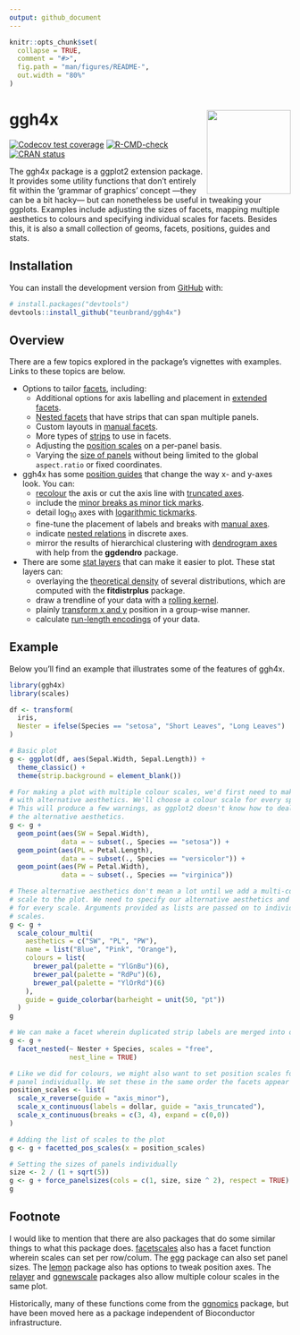 ```yaml
---
output: github_document
---
```


<!-- README.md is generated from README.Rmd. Please edit that file -->

```r
knitr::opts_chunk$set(
  collapse = TRUE,
  comment = "#>",
  fig.path = "man/figures/README-",
  out.width = "80%"
)
```

# ggh4x <img src="man/figures/logo_300px.png" align = "right" width = "150" />

<!-- badges: start -->
[![Codecov test coverage](https://codecov.io/gh/teunbrand/ggh4x/branch/master/graph/badge.svg)](https://codecov.io/gh/teunbrand/ggh4x?branch=master)
[![R-CMD-check](https://github.com/teunbrand/ggh4x/workflows/R-CMD-check/badge.svg)](https://github.com/teunbrand/ggh4x/actions)
[![CRAN status](https://www.r-pkg.org/badges/version/ggh4x)](https://CRAN.R-project.org/package=ggh4x)
<!-- badges: end -->

The ggh4x package is a ggplot2 extension package. It provides some utility functions that don't entirely fit within the 'grammar of graphics' concept ---they can be a bit hacky--- but can nonetheless be useful in tweaking your ggplots. Examples include adjusting the sizes of facets, mapping multiple aesthetics to colours and specifying individual scales for facets. Besides this, it is also a small collection of geoms, facets, positions, guides and stats.

## Installation

You can install the development version from [GitHub](https://github.com/) with:

``` r
# install.packages("devtools")
devtools::install_github("teunbrand/ggh4x")
```

## Overview

There are a few topics explored in the package's vignettes with examples. Links to these topics are below.

* Options to tailor [facets](https://teunbrand.github.io/ggh4x/articles/Facets.html), including:
    * Additional options for axis labelling and placement in [extended facets](https://teunbrand.github.io/ggh4x/articles/Facets.html#extended-facets-1).
    * [Nested facets](https://teunbrand.github.io/ggh4x/articles/Facets.html#nested-facets) that have strips that can span multiple panels.
    * Custom layouts in [manual facets](https://teunbrand.github.io/ggh4x/articles/Facets.html#manual-facets-1).
    * More types of [strips](https://teunbrand.github.io/ggh4x/articles/Facets.html#strips-1) to use in facets.
    * Adjusting the [position scales](https://teunbrand.github.io/ggh4x/articles/Facets.html#position-scales) on a per-panel basis.
    * Varying the [size of panels](https://teunbrand.github.io/ggh4x/articles/Facets.html#sizes) without being limited to the global `aspect.ratio` or fixed coordinates.

* ggh4x has some [position guides](https://teunbrand.github.io/ggh4x/articles/PositionGuides.html) that change the way x- and y-axes look. You can:
    * [recolour](https://teunbrand.github.io/ggh4x/articles/PositionGuides.html#coloured-axis-1) the axis or cut the axis line with [truncated axes](https://teunbrand.github.io/ggh4x/articles/PositionGuides.html#truncated-axes-1).
    * include the [minor breaks as minor tick marks](https://teunbrand.github.io/ggh4x/articles/PositionGuides.html#minor-ticks).
    * detail log<sub>10</sub> axes with [logarithmic tickmarks](https://teunbrand.github.io/ggh4x/articles/PositionGuides.html#logarithmic-ticks).
    * fine-tune the placement of labels and breaks with [manual axes](https://teunbrand.github.io/ggh4x/articles/PositionGuides.html#manual-axes-1).
    * indicate [nested relations](https://teunbrand.github.io/ggh4x/articles/PositionGuides.html#nested-relations) in discrete axes.
    * mirror the results of hierarchical clustering with [dendrogram axes](https://teunbrand.github.io/ggh4x/articles/PositionGuides.html#dendrograms) with help from the **ggdendro** package.
    
* There are some [stat layers](https://teunbrand.github.io/ggh4x/articles/Statistics.html) that can make it easier to plot. These stat layers can:
  * overlaying the [theoretical density](https://teunbrand.github.io/ggh4x/articles/Statistics.html#theoretical-densities) of several distributions, which are computed with the **fitdistrplus** package.
  * draw a trendline of your data with a [rolling kernel](https://teunbrand.github.io/ggh4x/articles/Statistics.html#rolling-kernels).
  * plainly [transform x and y](https://teunbrand.github.io/ggh4x/articles/Statistics.html#function-x-y) position in a group-wise manner.
  * calculate [run-length encodings](https://teunbrand.github.io/ggh4x/articles/Statistics.html#run-length-encoding) of your data.

## Example

Below you'll find an example that illustrates some of the features of ggh4x.

```r
library(ggh4x)
library(scales)

df <- transform(
  iris, 
  Nester = ifelse(Species == "setosa", "Short Leaves", "Long Leaves")
)

# Basic plot
g <- ggplot(df, aes(Sepal.Width, Sepal.Length)) +
  theme_classic() +
  theme(strip.background = element_blank())

# For making a plot with multiple colour scales, we'd first need to make layers
# with alternative aesthetics. We'll choose a colour scale for every species.
# This will produce a few warnings, as ggplot2 doesn't know how to deal with
# the alternative aesthetics.
g <- g + 
  geom_point(aes(SW = Sepal.Width),
             data = ~ subset(., Species == "setosa")) +
  geom_point(aes(PL = Petal.Length),
             data = ~ subset(., Species == "versicolor")) +
  geom_point(aes(PW = Petal.Width),
             data = ~ subset(., Species == "virginica"))

# These alternative aesthetics don't mean a lot until we add a multi-colour
# scale to the plot. We need to specify our alternative aesthetics and colours
# for every scale. Arguments provided as lists are passed on to individual 
# scales.
g <- g +
  scale_colour_multi(
    aesthetics = c("SW", "PL", "PW"),
    name = list("Blue", "Pink", "Orange"),
    colours = list(
      brewer_pal(palette = "YlGnBu")(6),
      brewer_pal(palette = "RdPu")(6),
      brewer_pal(palette = "YlOrRd")(6)
    ),
    guide = guide_colorbar(barheight = unit(50, "pt"))
  )
g
```

```r
# We can make a facet wherein duplicated strip labels are merged into one strip
g <- g + 
  facet_nested(~ Nester + Species, scales = "free",
               nest_line = TRUE)

# Like we did for colours, we might also want to set position scales for every
# panel individually. We set these in the same order the facets appear in.
position_scales <- list(
  scale_x_reverse(guide = "axis_minor"),
  scale_x_continuous(labels = dollar, guide = "axis_truncated"),
  scale_x_continuous(breaks = c(3, 4), expand = c(0,0))
)

# Adding the list of scales to the plot
g <- g + facetted_pos_scales(x = position_scales)

# Setting the sizes of panels individually
size <- 2 / (1 + sqrt(5))
g <- g + force_panelsizes(cols = c(1, size, size ^ 2), respect = TRUE)
g
```

## Footnote

I would like to mention that there are also packages that do some similar things to what this package does. [facetscales](https://github.com/zeehio/facetscales) also has a facet function wherein scales can set per row/colum. The [egg](https://github.com/jwdink/egg) package can also set panel sizes. The [lemon](https://github.com/stefanedwards/lemon) package also has options to tweak position axes. The [relayer](https://github.com/clauswilke/relayer) and [ggnewscale](https://github.com/cran/ggnewscale) packages also allow multiple colour scales in the same plot.  

Historically, many of these functions come from the [ggnomics](https://github.com/teunbrand/ggnomics) package, but have been moved here as a package independent of Bioconductor infrastructure.

